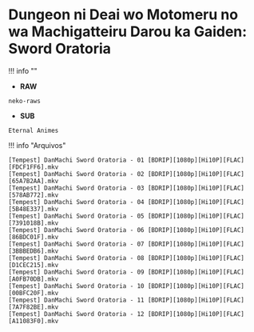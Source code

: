 # Dungeon ni Deai wo Motomeru no wa Machigatteiru Darou ka Gaiden: Sword Oratoria

!!! info ""
- **RAW**
```
neko-raws
```
- **SUB**
```
Eternal Animes
```


!!! info "Arquivos"
```
[Tempest] DanMachi Sword Oratoria - 01 [BDRIP][1080p][Hi10P][FLAC] [FDCF1FF6].mkv
[Tempest] DanMachi Sword Oratoria - 02 [BDRIP][1080p][Hi10P][FLAC] [65A7B2AA].mkv
[Tempest] DanMachi Sword Oratoria - 03 [BDRIP][1080p][Hi10P][FLAC] [578AB772].mkv
[Tempest] DanMachi Sword Oratoria - 04 [BDRIP][1080p][Hi10P][FLAC] [5B48E337].mkv
[Tempest] DanMachi Sword Oratoria - 05 [BDRIP][1080p][Hi10P][FLAC] [7391018B].mkv
[Tempest] DanMachi Sword Oratoria - 06 [BDRIP][1080p][Hi10P][FLAC] [86BDC01F].mkv
[Tempest] DanMachi Sword Oratoria - 07 [BDRIP][1080p][Hi10P][FLAC] [3BBBEDB6].mkv
[Tempest] DanMachi Sword Oratoria - 08 [BDRIP][1080p][Hi10P][FLAC] [D1CEC215].mkv
[Tempest] DanMachi Sword Oratoria - 09 [BDRIP][1080p][Hi10P][FLAC] [A0FB70DB].mkv
[Tempest] DanMachi Sword Oratoria - 10 [BDRIP][1080p][Hi10P][FLAC] [00BFC20F].mkv
[Tempest] DanMachi Sword Oratoria - 11 [BDRIP][1080p][Hi10P][FLAC] [7A7F82BE].mkv
[Tempest] DanMachi Sword Oratoria - 12 [BDRIP][1080p][Hi10P][FLAC] [A11083F0].mkv
```
